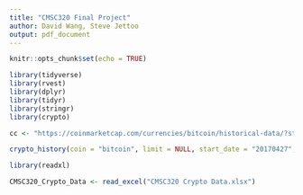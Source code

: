 ```yaml
---
title: "CMSC320 Final Project"
author: David Wang, Steve Jettoo
output: pdf_document
---
```


```r
knitr::opts_chunk$set(echo = TRUE)
```

``` r
library(tidyverse)
library(rvest)
library(dplyr)
library(tidyr)
library(stringr)
library(crypto)

cc <- "https://coinmarketcap.com/currencies/bitcoin/historical-data/?start=20130428&end=20190519"

crypto_history(coin = "bitcoin", limit = NULL, start_date = "20170427", end_date ="20190228")
```

```r
library(readxl)

CMSC320_Crypto_Data <- read_excel("CMSC320 Crypto Data.xlsx")
```